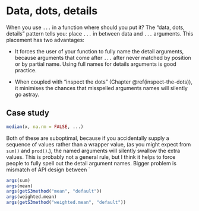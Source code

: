 # Data, dots, details {#dots-lhs}

When you use `...` in a function where should you put it? The "data, dots, details" pattern tells you: place `...` in between data and `...` arguments. This placement has two advantages:

* It forces the user of your function to fully name the detail arguments, 
  because arguments that come after `...` after never matched by position
  or by partial name. Using full names for details arguments is good practice.
  
* When coupled with "inspect the dots" (Chapter \@ref(inspect-the-dots)), it
  minimises the chances that misspelled arguments names will silently go astray.

## Case study

```r
median(x, na.rm = FALSE, ...)
```

Both of these are suboptimal, because if you accidentally supply a sequence of values rather than a wrapper value, (as you might expect from `sum()` and `prod()`.), the named arguments will silently swallow the extra values. This is probably not a general rule, but I think it helps to force people to fully spell out the detail argument names. Bigger problem is mismatch of API design between `

```r
args(sum)
args(mean)
args(getS3method("mean", "default"))
args(weighted.mean)
args(getS3method("weighted.mean", "default"))
```
